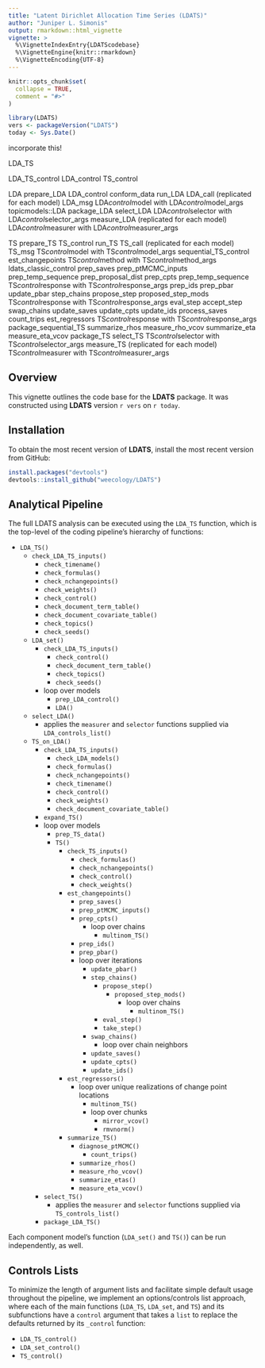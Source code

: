 ```yaml
---
title: "Latent Dirichlet Allocation Time Series (LDATS)"
author: "Juniper L. Simonis"
output: rmarkdown::html_vignette
vignette: >
  %\VignetteIndexEntry{LDATScodebase}
  %\VignetteEngine{knitr::rmarkdown}
  %\VignetteEncoding{UTF-8}
---
```


```r
knitr::opts_chunk$set(
  collapse = TRUE,
  comment = "#>"
)
```

```r
library(LDATS)
vers <- packageVersion("LDATS")
today <- Sys.Date()
```
incorporate this!


LDA_TS

  LDA_TS_control
    LDA_control
    TS_control

  LDA
    prepare_LDA
      LDA_control
      conform_data
    run_LDA
      LDA_call (replicated for each model)
        LDA_msg
        LDA$control$model with LDA$control$model_args
          topicmodels::LDA
    package_LDA
      select_LDA
        LDA$control$selector with LDA$control$selector_args
        measure_LDA (replicated for each model)
          LDA$control$measurer with LDA$control$measurer_args

  TS
    prepare_TS
      TS_control
    run_TS
      TS_call (replicated for each model)
        TS_msg
        TS$control$model with TS$control$model_args
          sequential_TS_control
          est_changepoints
            TS$control$method with TS$control$method_args
              ldats_classic_control
              prep_saves
              prep_ptMCMC_inputs
                prep_temp_sequence
                prep_proposal_dist
              prep_cpts
                prep_temp_sequence
                TS$control$response with TS$control$response_args
              prep_ids
              prep_pbar
              update_pbar
              step_chains
                propose_step
                  proposed_step_mods
                    TS$control$response with TS$control$response_args
                eval_step
                accept_step
              swap_chains
              update_saves
              update_cpts
              update_ids
              process_saves
                count_trips
          est_regressors
            TS$control$response with TS$control$response_args
          package_sequential_TS
            summarize_rhos
            measure_rho_vcov
            summarize_eta
            measure_eta_vcov
    package_TS
      select_TS
        TS$control$selector with TS$control$selector_args
        measure_TS (replicated for each model)
          TS$control$measurer with TS$control$measurer_args



## Overview 

This vignette outlines the code base for the **LDATS** package. It was
constructed using **LDATS** version `r vers` on `r today`.

## Installation

To obtain the most recent version of **LDATS**, install the most recent 
version from GitHub:

```r
install.packages("devtools")
devtools::install_github("weecology/LDATS")
```

## Analytical Pipeline

The full LDATS analysis can be executed using the `LDA_TS` function,
which is the top-level of the coding pipeline's hierarchy of
functions:

* `LDA_TS()`
  * `check_LDA_TS_inputs()`
    * `check_timename()`
    * `check_formulas()`
    * `check_nchangepoints()`
    * `check_weights()`
    * `check_control()`
    * `check_document_term_table()`
    * `check_document_covariate_table()`	
    * `check_topics()`
    * `check_seeds()`
  * `LDA_set()`
    * `check_LDA_TS_inputs()`
      * `check_control()`
      * `check_document_term_table()`
      * `check_topics()`
      * `check_seeds()`
    * loop over models
      * `prep_LDA_control()`
      * `LDA()`
  * `select_LDA()`
    * applies the `measurer` and `selector` functions supplied via `LDA_controls_list()`
  * `TS_on_LDA()`
    * `check_LDA_TS_inputs()`
      * `check_LDA_models()`
      * `check_formulas()`
      * `check_nchangepoints()`
      * `check_timename()`
      * `check_control()`
      * `check_weights()`
      * `check_document_covariate_table()`	
    * `expand_TS()`
    * loop over models
      * `prep_TS_data()`
      * `TS()`
        * `check_TS_inputs()`
          * `check_formulas()`
          * `check_nchangepoints()`
          * `check_control()`
          * `check_weights()`
        * `est_changepoints()`
          * `prep_saves()`
          * `prep_ptMCMC_inputs()`
          * `prep_cpts()`
            * loop over chains
              * `multinom_TS()`
          * `prep_ids()`
          * `prep_pbar()`
          * loop over iterations
            * `update_pbar()`
            * `step_chains()`
              * `propose_step()`
                * `proposed_step_mods()`
                  * loop over chains
                    * `multinom_TS()`
              * `eval_step()`
              * `take_step()`
            * `swap_chains()`
                * loop over chain neighbors
            * `update_saves()`
            * `update_cpts()`
            * `update_ids()`
        * `est_regressors()`
          * loop over unique realizations of change point locations
            * `multinom_TS()`
            * loop over chunks
              * `mirror_vcov()`
              * `rmvnorm()`
        * `summarize_TS()`
          * `diagnose_ptMCMC()`
            * `count_trips()`
          * `summarize_rhos()`
          * `measure_rho_vcov()`
          * `summarize_etas()`
          * `measure_eta_vcov()`
    * `select_TS()`
      * applies the `measurer` and `selector` functions supplied via `TS_controls_list()`
    * `package_LDA_TS()`

Each component model's function (`LDA_set()` and `TS()`) can be run
independently, as well. 

## Controls Lists

To minimize the length of argument lists and facilitate simple default usage
throughout the pipeline, we implement an options/controls list approach, where
each of the main functions (`LDA_TS`, `LDA_set`, and `TS`) and its subfunctions
have a `control` argument that takes a `list` to replace the defaults returned 
by its `_control` function:

* `LDA_TS_control()`
* `LDA_set_control()`
* `TS_control()`